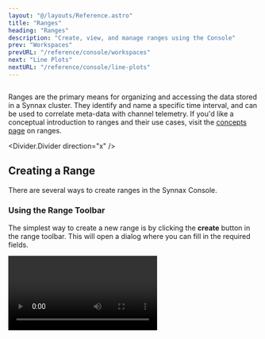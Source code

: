 ```yaml
---
layout: "@/layouts/Reference.astro"
title: "Ranges"
heading: "Ranges"
description: "Create, view, and manage ranges using the Console"
prev: "Workspaces"
prevURL: "/reference/console/workspaces"
next: "Line Plots"
nextURL: "/reference/console/line-plots"
---
```



<Diagram preview>
  <Image client:only="react" id="console/ranges/range-3" themed={false} />
</Diagram>

Ranges are the primary means for organizing and accessing the data stored in a Synnax
cluster. They identify and name a specific time interval, and can be used to correlate
meta-data with channel telemetry. If you'd like a conceptual introduction to ranges and
their use cases, visit the [concepts page](/reference/concepts/ranges) on ranges.

<Divider.Divider direction="x" />

## Creating a Range

There are several ways to create ranges in the Synnax Console.

### Using the Range Toolbar

The simplest way to create a new range is by clicking the **create** button in the
range toolbar. This will open a dialog where you can fill in the required fields.

<Video client:only="react" id="console/ranges/toolbar-create" />

### Using the Command Palette

You can also create a range using the command palette. To open the palette, click on the
search bar at the top and type ">", or press `Cmd+Shift+P` on macOS or `Ctrl+Shift+P` on
Windows.

<Video client:only="react" id="console/ranges/palette-create" />

### From a Plot Region

You can also create a range by selecting a region on a plot. This is particularly useful
when you want to annotate a particular event. The range creation dialog will automatically
populate the `From` and `To` fields with the selected region.

<Video client:only="react" id="console/ranges/plot-create" />

<Divider.Divider direction="x" />

## Finding Existing Ranges

There are two primary ways to search for existing ranges in the console: the resources
toolbar and command and search palette.

### Using the Resources Toolbar

The resources toolbar is located on the left side of the console, and can be used to
browse all of your cluster's resources, including ranges. All of your ranges can be
found under the "Ranges" section.

<Video client:only="react" id="console/ranges/resources" />

We can load a specific range into our ranges toolbar by clicking on it.

### Command and Search Palette

The command and search palette is located in the top center of the console, and can be
used to search for cluster resources and execute commands. We can find a permanently
saved range just by typing its name into the palette.

<Video client:only="react" id="console/ranges/palette" />

Use the arrow keys to navigate the results, and press <Icon.Keyboard.Return /> to load
the range you're interested in. You can also hover and click using your mouse.

<Divider.Divider direction="x" />

## Child Ranges

[Child ranges](/reference/concepts/ranges#child-ranges) are a way to further segment a
range into smaller, specific intervals. The easiest way to create a child range is by
specifying the parent range field in the range creation dialog. You can also create a
child by clicking on the **Add Child Range** button in the range overview page.

<Video client:only="react" id="console/ranges/create-child" />

<Divider.Divider direction="x" />

## Meta Data

You can also attach arbitrary meta-data to a range, including links to external resources.
To add a new field, simply click on a cell in the meta data section of the range
overview page.

<Video client:only="react" id="console/ranges/add-meta-data" />

<Divider.Divider direction="x" />

## Labels

Labels are an effective way to categorize and filter ranges. You can add a label to a
range by clicking on the **Add Label** button in the range overview page.

<Video client:only="react" id="console/ranges/add-label" />
